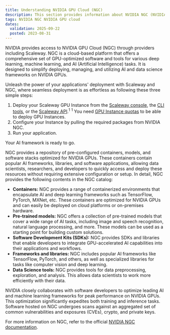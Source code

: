```yaml
---
title: Understanding NVIDIA GPU Cloud (NGC)
description: This section provides information about NVIDIA NGC (NVIDIA GPU Cloud) on Scaleway
tags: NVIDIA NGC NVIDIA GPU cloud
dates:
  validation: 2025-09-22
  posted: 2023-08-31
---
```


NVIDIA provides access to NVIDIA GPU Cloud (NGC) through providers including Scaleway. NGC is a cloud-based platform that offers a comprehensive set of GPU-optimized software and tools for various deep learning, machine learning, and AI (Artificial Intelligence) tasks. It is designed to simplify deploying, managing, and utilizing AI and data science frameworks on NVIDIA GPUs.

Unleash the power of your applications' deployment with Scaleway and NGC, where seamless deployment is as effortless as following these three simple steps:
1. Deploy your Scaleway GPU Instance from the [Scaleway console](https://account.scaleway.com/?service=elementsinstance/servers/create?imageKey=7bdc1afb-231f-486a-9b85-1b0478bc0e4a&offerName=RENDER-S&zone=fr-par-2), the [CLI tools](https://github.com/scaleway/scaleway-cli), or the [Scaleway API](https://www.scaleway.com/en/developers/api/instance/).<sup>1</sup>
    <sup>1</sup> You need [GPU Instance quotas](/organizations-and-projects/additional-content/organization-quotas/#gpu-instances) to be able to deploy GPU Instances.
2. Configure your Instance by pulling the required packages from NVIDIA NGC.
3. Run your application.

Your AI framework is ready to go.

NGC provides a repository of pre-configured containers, models, and software stacks optimized for NVIDIA GPUs. These containers contain popular AI frameworks, libraries, and software applications, allowing data scientists, researchers, and developers to quickly access and deploy these resources without requiring extensive configuration or setup. In detail, NGC provides the following contents in the NGC catalog:

* **Containers:** NGC provides a range of containerized environments that encapsulate AI and deep learning frameworks such as TensorFlow, PyTorch, MXNet, etc. These containers are optimized for NVIDIA GPUs and can easily be deployed on cloud platforms or on-premises hardware.
* **Pre-trained models:** NGC offers a collection of pre-trained models that cover a wide range of AI tasks, including image and speech recognition, natural language processing, and more. These models can be used as a starting point for building custom solutions.
* **Software Development Kits (SDKs):** NGC provides SDKs and libraries that enable developers to integrate GPU-accelerated AI capabilities into their applications and workflows.
* **Frameworks and libraries:** NGC includes popular AI frameworks like TensorFlow, PyTorch, and others, as well as specialized libraries for tasks like computer vision and deep learning.
* **Data Science tools:** NGC provides tools for data preprocessing, exploration, and analysis. This allows data scientists to work more efficiently with their data.

NVIDIA closely collaborates with software developers to optimize leading AI and machine learning frameworks for peak performance on NVIDIA GPUs. This optimization significantly expedites both training and inference tasks. Software hosted on NGC undergoes scans against an aggregated set of common vulnerabilities and exposures (CVEs), crypto, and private keys.

For more information on NGC, refer to the official [NVIDIA NGC documentation](https://docs.nvidia.com/ngc/index.html).
